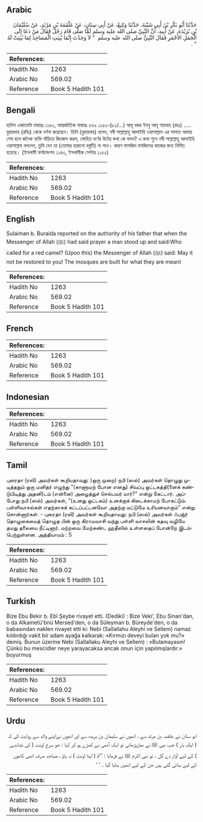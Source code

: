 ## Arabic


<div dir="rtl" lang="ar" style={{fontSize:'larger',backgroundColor:'#f8f9fa',padding:20}}>
حَدَّثَنَا أَبُو بَكْرِ بْنُ أَبِي شَيْبَةَ، حَدَّثَنَا وَكِيعٌ، عَنْ أَبِي سِنَانٍ، عَنْ عَلْقَمَةَ بْنِ مَرْثَدٍ، عَنْ سُلَيْمَانَ بْنِ بُرَيْدَةَ، عَنْ أَبِيهِ، أَنَّ النَّبِيَّ صلى الله عليه وسلم لَمَّا صَلَّى قَامَ رَجُلٌ فَقَالَ مَنْ دَعَا إِلَى الْجَمَلِ الأَحْمَرِ فَقَالَ النَّبِيُّ صلى الله عليه وسلم ‏ "‏ لاَ وَجَدْتَ إِنَّمَا بُنِيَتِ الْمَسَاجِدُ لِمَا بُنِيَتْ لَهُ ‏"‏ ‏.‏
</div>
<div style={{backgroundColor:'#f8f9fa',padding:20, marginBottom: 10}}><table> <thead> <tr> <th>References:</th> <th></th> </tr> </thead> <tbody><tr><td>Hadith No</td><td>1263</td></tr><tr><td>Arabic No</td><td>569.02</td></tr><tr><td>Reference</td><td>Book 5 Hadith 101</td></tr></tbody></table></div>

## Bengali


<div dir="ltr" lang="bn" style={{fontSize:'larger',backgroundColor:'#f8f9fa',padding:20}}>
হাদিস একাডেমি নাম্বারঃ ১১৫০, আন্তর্জাতিক নাম্বারঃ ৫৬৯ ১১৫০-(৮১/...) আবূ বকর ইবনু আবূ শায়বাহ (রহঃ) ..... বুৱায়দাহ (রযিঃ) থেকে বর্ণনা করেছেন। তিনি (বুরায়দাহ) বলেন, নবী সাল্লাল্লাহু আলাইহি ওয়াসাল্লাম এর সালাত আদায় শেষ হলে জনৈক ব্যক্তি দাঁড়িয়ে জিজ্ঞেস করল, লোহিত বর্ণের উটের কথা কে বলল? এ কথা শুনে নবী সাল্লাল্লাহু আলাইহি ওয়াসাল্লাম বললেন, তুমি যেন তা (তোমার হারানো বস্তুটি) না পাও। কারণ মাসজিদ মসজিদের কাজের জন্য নির্মিত হয়েছে। (ইসলামী ফাউন্ডেশন ১১৪৩, ইসলামীক সেন্টার ১১৫২)
</div>
<div style={{backgroundColor:'#f8f9fa',padding:20, marginBottom: 10}}><table> <thead> <tr> <th>References:</th> <th></th> </tr> </thead> <tbody><tr><td>Hadith No</td><td>1263</td></tr><tr><td>Arabic No</td><td>569.02</td></tr><tr><td>Reference</td><td>Book 5 Hadith 101</td></tr></tbody></table></div>

## English


<div dir="ltr" lang="en" style={{fontSize:'larger',backgroundColor:'#f8f9fa',padding:20}}>
Sulaiman b. Buraida reported on the authority of his father that when the Messenger of Allah (ﷺ) had said prayer a man stood up and said:Who called for a red camel? (Upon this) the Messenger of Allah (ﷺ) said: May it not be restored to you! The mosques are built for what they are meant
</div>
<div style={{backgroundColor:'#f8f9fa',padding:20, marginBottom: 10}}><table> <thead> <tr> <th>References:</th> <th></th> </tr> </thead> <tbody><tr><td>Hadith No</td><td>1263</td></tr><tr><td>Arabic No</td><td>569.02</td></tr><tr><td>Reference</td><td>Book 5 Hadith 101</td></tr></tbody></table></div>

## French


<div dir="ltr" lang="fr" style={{fontSize:'larger',backgroundColor:'#f8f9fa',padding:20}}>

</div>
<div style={{backgroundColor:'#f8f9fa',padding:20, marginBottom: 10}}><table> <thead> <tr> <th>References:</th> <th></th> </tr> </thead> <tbody><tr><td>Hadith No</td><td>1263</td></tr><tr><td>Arabic No</td><td>569.02</td></tr><tr><td>Reference</td><td>Book 5 Hadith 101</td></tr></tbody></table></div>

## Indonesian


<div dir="ltr" lang="id" style={{fontSize:'larger',backgroundColor:'#f8f9fa',padding:20}}>

</div>
<div style={{backgroundColor:'#f8f9fa',padding:20, marginBottom: 10}}><table> <thead> <tr> <th>References:</th> <th></th> </tr> </thead> <tbody><tr><td>Hadith No</td><td>1263</td></tr><tr><td>Arabic No</td><td>569.02</td></tr><tr><td>Reference</td><td>Book 5 Hadith 101</td></tr></tbody></table></div>

## Tamil


<div dir="ltr" lang="ta" style={{fontSize:'larger',backgroundColor:'#f8f9fa',padding:20}}>
புரைதா (ரலி) அவர்கள் கூறியதாவது: )ஒரு முறை) நபி (ஸல்) அவர்கள் தொழுது முடித்ததும் ஒரு மனிதர் எழுந்து "(காணாமற் போன எனது) சிவப்பு ஒட்டகத்தி(னைக் கண்டுபிடித்து அதனி)டம் (என்னை) அழைத்துச் செல்பவர் யார்?" என்று கேட்டார். அப்போது நபி (ஸல்) அவர்கள், "(உனது ஒட்டகம்) உனக்குக் கிடைக்காமற் போகட்டும். பள்ளிவாசல்கள் எதற்காகக் கட்டப்பட்டனவோ அதற்கு மட்டுமே உரியனவாகும்" என்று சொன்னார்கள். - புரைதா (ரலி) அவர்கள் கூறியதாவது: நபி (ஸல்) அவர்கள் ஃபஜ்ர் தொழுகையைத் தொழுத பின் ஒரு கிராமவாசி வந்து பள்ளி வாசலின் கதவு வழியே தமது தலையை நீட்டினார். மற்றவை மேற்கண்ட ஹதீஸில் உள்ளதைப் போன்றே இடம்பெற்றுள்ளன. அத்தியாயம் : 5
</div>
<div style={{backgroundColor:'#f8f9fa',padding:20, marginBottom: 10}}><table> <thead> <tr> <th>References:</th> <th></th> </tr> </thead> <tbody><tr><td>Hadith No</td><td>1263</td></tr><tr><td>Arabic No</td><td>569.02</td></tr><tr><td>Reference</td><td>Book 5 Hadith 101</td></tr></tbody></table></div>

## Turkish


<div dir="ltr" lang="tr" style={{fontSize:'larger',backgroundColor:'#f8f9fa',padding:20}}>
Bize Ebu Bekir b. Ebî Şeybe rivayet etti. (Dediki) : Bize Veki', Ebu Sinan'dan, o da Alkametü'bnü Mersed'den, o da Süleyman b. Büreyde'den, o da babasından naklen rivayet etti ki: Nebi (Sallallahu Aleyhi ve Sellem) namaz kıldırdığı vakit bir adam ayağa kalkarak: «Kırmızı deveyi bulan yok mu?» demiş. Bunun üzerine Nebi (Sallallaku Aleyhi ve Sellem) : «Bulamayasın! Çünkü bu mescidler neye yarayacaksa ancak onun için yapılmışlardır.» buyurmuş
</div>
<div style={{backgroundColor:'#f8f9fa',padding:20, marginBottom: 10}}><table> <thead> <tr> <th>References:</th> <th></th> </tr> </thead> <tbody><tr><td>Hadith No</td><td>1263</td></tr><tr><td>Arabic No</td><td>569.02</td></tr><tr><td>Reference</td><td>Book 5 Hadith 101</td></tr></tbody></table></div>

## Urdu


<div dir="rtl" lang="ur" style={{fontSize:'larger',backgroundColor:'#f8f9fa',padding:20}}>
ابو سنان نے علقمہ بن مرثد سے ، انھوں نے سلیمان بن بریدہ سے اور انھوں نےاپنے والد سے روایت کی کہ ( ایک بار ) جب نبی ﷺ نے نمازپڑھائی تو ایک آدمی نے کھڑے ہو کر کہا : جو سرخ اونٹ ( کی نشاندہی ) کے لیے آواز دے گل ۔ تو نبی اکرم ﷺ نے فرمایا : ’’تم ( اپنا اونٹ ) نہ پاؤ ، مساجد صرف انھی کاموں کے لیے بنائی گئی ہیں جن کے لیے انھیں بنایا گیا ۔ ‘ ‘
</div>
<div style={{backgroundColor:'#f8f9fa',padding:20, marginBottom: 10}}><table> <thead> <tr> <th>References:</th> <th></th> </tr> </thead> <tbody><tr><td>Hadith No</td><td>1263</td></tr><tr><td>Arabic No</td><td>569.02</td></tr><tr><td>Reference</td><td>Book 5 Hadith 101</td></tr></tbody></table></div>